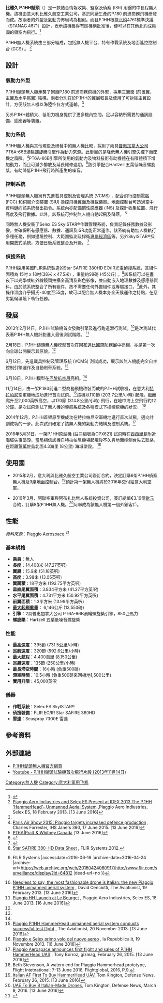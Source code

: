 {{noteTA
|1=zh-hant:義大利;zh-hk:意大利;zh-hans:意大利;
|2=zh-hant:阿聯;zh-hk:阿聯酋;
|3=zh-hant:引擎;zh-hans:发动机;
|4=zh-hant:電腦;zh-hans:计算机;
}}

{{infobox Aircraft
|name =  P.1HH鎚頭 <br> P.1HH HammerHead
|type = [[無人戰鬥航空載具|無人戰鬥航空載具]]
|logo =
|manufacturer = [[比雅久航空工業公司|比雅久航空工業公司]]
|image =File:Piaggio P.1HH HammerHead at Paris Air Show 2013 2.jpg
|caption =P.1HH鎚頭無人機
|designer =
|first flight = 2013年11月14日
|introduction =
|retired =
|status = 研發中
|primary user = {{ITA}}[[意大利空軍|空軍]]
|more users ={{UAE}}空軍
|produced = 
|number built =
|program cost= 
|unit cost =
|developed from = [[前進商務飛機|P.180 前進商務飛機]]
|variants with their own articles =
}}

'''比雅久 P.1HH鎚頭'''（{{lang-it|''' Piaggio Aerospace P.1HH HammerHead'''}}）是一款結合情報收集、監察及偵察 (ISR) 用途的中長程無人機。該機由意大利比雅久航空工業公司，基於同廠生產的P.180 前進商務飛機研發而成。故兩者的外型及氣動力佈局均為相似。而且P.1HH根據[[北約|北約]]4761標準決議（STANAG 4671）設計，表示該機獲得有關機構批准後，便可以在其他北約成員國的領空內飛行。<ref name="PIAGGIO">{{Cite web |url=http://www.p1hh.piaggioaerospace.it/ |title=Piaggio Aerospace - P.1HH HammerHead |accessdate=2016-06-12 |archive-date=2016-06-07 |archive-url=https://web.archive.org/web/20160607183733/http://www.p1hh.piaggioaerospace.it/ |dead-url=no }}</ref>

P.1HH無人機系統由三部分組成，包括無人機平台、特有作戰系統及地面遙控控制台 (GCS) 。 <ref name='Abu2013'>[http://www.leonardocompany.com/-/p1hh-unveilling Piaggio Aero Indiustries and Selex ES Present at IDEX 2013 The P.1HH 'HammerHead'- Unmanned Aerial System] {{Wayback|url=http://www.leonardocompany.com/-/p1hh-unveilling |date=20160807194318 }},Piaggio Aero Indiustries, Selex ES, 18 February 2013. [13 June 2016]</ref>

==設計==
===氣動力外型===
P.1HH鎚頭無人機承襲了同廠P.180 前進商務飛機的外型，採用三翼面 (前置翼、主翼及水平尾翼) 結構。兩者分別在於P.1HH的翼展較長及使用了可拆除主翼設計，方便該無人機以海陸空各方式運輸。<ref name="PIAGGIO" />

另外P.1HH體積大、低阻力機身提供了更多機內空間，足以容納所需要的通訊設備、感應器等裝置。

===動力系統===
P.1HH無人機與其他現役及研發中的無人機比較，採用了兩具[[普拉特·惠特尼加拿大公司|普惠加拿大公司]] PT6A-66B[[渦輪螺旋槳引擎|渦輪螺旋槳引擎]]作為動力來源。此舉目的是降低無人機引擎失控下而墜機之風險。<ref name= 'Janes'>[http://www.janes.com/article/52351/paris-air-show-2015-piaggio-targets-increased-defence-production Paris Air Show 2015: Piaggio targets increased defence production] {{Wayback|url=http://www.janes.com/article/52351/paris-air-show-2015-piaggio-targets-increased-defence-production |date=20151228074606 }}, Charles Forrester, IHS Jane's 360, 17 June 2015. [13 June 2016]</ref>PT6A-66B引擎所使用的氣動力及物料技術有助機體在有限體積下增加動力，而且可減少排放及延長維修週期。<ref>[http://www.pwc.ca/en/engines/pt6a PT6A|Pratt & Whitney Canada] {{Wayback|url=http://www.pwc.ca/en/engines/pt6a |date=20160805065533 }} [13 June 2016]</ref>該引擎配合Hartzell 五葉低噪音螺旋槳，有助降低P.1HH飛行時所產生的噪音。

===控制系統===
P.1HH鎚頭無人機擁有先進載具控制及管理系統 (VCMS) ，配合飛行控制電腦 (FCC) 和伺服介面裝置 (SIU) 操控飛機翼面及機載儀器。地面控制台可透過空中資料鏈向該系統發出指令。系統內亦配備慣性感應器 (INS) 及探針收集位置、飛行高度及飛行數據。此外，該系統可控制無人機自動起飛及降落。 <ref>{{Cite web |url=http://www.p1hh.piaggioaerospace.it/#p3 |title=P.1HH HAMMERHEAD VCMS - THE UAV BRAIN: Piaggio Aerospace - P.1HH HammerHead |accessdate=2016-06-12 |archive-date=2016-06-07 |archive-url=https://web.archive.org/web/20160607183733/http://www.p1hh.piaggioaerospace.it/#p3 |dead-url=no }}</ref>

同時無人機安裝了Selex ES SkyISTAR®作戰管理系統，負責記錄任務數據及影像，並確保所有感應器、數據、通訊及ISR功能正常運作。該系統有助無人機執行多種任務，例如邊境控制、大範圍監測及捍衛[[專屬經濟區|專屬經濟區]]等。另外SkyISTAR®採用開放式系統，方便日後系統整合及升級。 <ref>{{Cite web |url=http://www.p1hh.piaggioaerospace.it/#p4 |title=P.1HH HAMMERHEAD VCMS - MISSION MANAGEMENT SYSTEM: Piaggio Aerospace - P.1HH HammerHead |accessdate=2016-06-12 |archive-date=2016-06-07 |archive-url=https://web.archive.org/web/20160607183733/http://www.p1hh.piaggioaerospace.it/#p4 |dead-url=no }}</ref>

===偵搜系統===
P.1HH採用美國FLIR系統製造的Star SAFIRE 380HD EO/IR光電偵搜系統，其組件面積為 15吋 x 18吋(38米 x 47.5米) ，重量約99磅 (45公斤) 。<ref>[http://www.flir.com/uploadedFiles/flirGS/Surveillance/Products/Star_SAFIRE_HD_Family/Star_SAFIRE_HD_Family/380-HD/flir-star-safire-380-hd-datasheet-ltr.pdf Star SAFIRE 380-HD Data Sheet] {{Wayback|url=http://www.flir.com/uploadedFiles/flirGS/Surveillance/Products/Star_SAFIRE_HD_Family/Star_SAFIRE_HD_Family/380-HD/flir-star-safire-380-hd-datasheet-ltr.pdf |date=20160801013248 }}, FLIR Systems,2012.</ref>該系統可以在晝夜下以光學或紅外線鏡頭拍攝全高清及彩色影像，並自動嵌入地理數據及感應器資料。由於該系統整合了所有組件，故不需要任何外置組件或專屬接口。<ref>{{Cite web |url=http://www.flir.com/surveillance/display/?id=64812 |title=Star SAFIRE 380-HD{{!}}FILR Systems |accessdate=2016-06-16 |archive-date=2016-04-24 |archive-url=https://web.archive.org/web/20160424080917/http://www.flir.com/surveillance/display/?id=64812 |dead-url=no }}</ref>此外，其操作溫度介乎攝氏-40度至55度，故可以配合無人機本身全天候運作之特點，在惡劣氣候環境下執行任務。

==發展==

2013年2月14日，P.1HH試驗機首次發動引擎及進行跑道滑行測試。<ref>[https://theaviationist.com/2013/02/19/hammerhead/ Needless to say, the most fashionable drone is Italian: the new Piaggio P.1HH unmanned aerial system] {{Wayback|url=https://theaviationist.com/2013/02/19/hammerhead/ |date=20160602072152 }}, David Cenciotti, The Aviationist, 19 February 2013. [13 June 2016]</ref>是次測試代表著P.1HH無人機計劃進入最後測試階段。 <ref name= 'Paris2013'>[http://www.leonardocompany.com/-/piaggio-aero-hammerhead-uas-launch Piaggio HH Launch at Le Bourget] {{Wayback|url=http://www.leonardocompany.com/-/piaggio-aero-hammerhead-uas-launch |date=20160808122303 }}, Piaggio Aero Indiustries, Selex ES, 18 June 2013. [16 June 2016]</ref>

2月18日，P.1HH鎚頭無人機模型首次在[[阿布達比國際防務展|阿布達比國際防務展]]中亮相，亦是第一次向全球公開展示其原貌。<ref name='Abu2013' />

6月12日，先進載具控制及管理系統 (VCMS) 測試成功，展示該無人機能完全自主控制引擎運作及自動剎車系統。<ref name= 'Paris2013' />

6月18日，P.1HH模型在[[巴黎航空展|巴黎航空展]]亮相。<ref name= 'Paris2013' />

11月14日，由一架P.180前進二型商務飛機改裝而成的P.1HH試驗機，在意大利[[特拉帕尼|特拉帕尼]]空軍機地成功進行首次試飛。<ref>[https://theaviationist.com/2013/11/20/p1hh-test-flight/ Piaggio P.1HH HammerHead unmanned aerial system conducts successful test flight] {{Wayback|url=https://theaviationist.com/2013/11/20/p1hh-test-flight/ |date=20160605125908 }}, The Aviationist, 20 November 2013. [13 June 2016]</ref>該機以110節 (203.7公里/小時) 起飛，繼而爬升至2,000英呎高空，以170節 (314.8公里/小時) 飛行，在地中海上空飛行約12分鐘。是次試飛測試了無人機的導航系統及各種模式下操控飛機的狀況。 <ref>[http://ricerca.repubblica.it/repubblica/archivio/repubblica/2013/11/19/piaggio-selex-primo-volo-del-nuovo-aereo.html Piaggio e Selex primo volo del nuovo aereo ] {{Wayback|url=http://ricerca.repubblica.it/repubblica/archivio/repubblica/2013/11/19/piaggio-selex-primo-volo-del-nuovo-aereo.html |date=20150930174132 }}, la Repubblica.it, 19 Novembre 2013. [16 June 2016]</ref>

2014年12月，P.1HH首架原型機成功在特拉帕尼空軍機地進行首次試飛，邁向計劃成功的一步。此次試飛確定了該無人機的氣動力結構及控制系統。<ref name='gizmag2015'>[http://www.gizmag.com/piaggio-maiden-flight-p1hh-hammerhead-uas/36262/ Piaggio Aerospace announces first flight and sales of P.1HH HammerHead UAS] {{Wayback|url=http://www.gizmag.com/piaggio-maiden-flight-p1hh-hammerhead-uas/36262/ |date=20160525025041 }}, Tony Borroz, gizmag, February 26, 2015. [13 June 2016]</ref>

2016年5月31日，一架P.1HH原型機 (註冊編號為CPX621) 試飛時在[[西西里島|西西里島]]附近海域失事墜毀。當局相信該機自特拉帕尼機埸起飛後不久與地面控制台失去聯絡，在距離[[萊萬佐島|萊萬佐島]]北面4.3海里 (8公里) 海域墜毀。 <ref>
Beth Stevenson, A watery end for Piaggio Hammerhead prototype, Flight Intetnational: 7-13 June 2016, Flightglobal, 2016, P.9.</ref>

==使用國==
{{ITA}}
*2015年2月，意大利與比雅久航空工業公司簽訂合約，決定訂購6架P.1HH偵察無人機及3座地面控制台。<ref>[http://www.defensenews.com/story/defense/2015/02/26/italy-p1hh-hammerhead-uav-piaggio/24060511/ Italian AF First To Buy HammerHead UAV], Tom Kington, Defense News, February 26, 2015. [13 June 2016]</ref>預計第一架無人機將於2016年交付給意大利空軍。

{{UAE}}
*2016年3月，阿聯空軍與阿布扎比無人系統投資公司，簽訂總值€3.16億[[歐元|歐元]]合約，訂購8架P.1HH無人機。<ref>[http://www.defensenews.com/story/defense/air-space/2016/03/08/uae-buy-8-italian-made-drones-316m/81503648/ UAE To Buy 8 Italian-Made Drones], Tom Kington, Defense News, March 9, 2016. [13 June 2016]</ref>阿聯成為該無人機第一個外銷客戶。

==性能==
''資料來源''︰Piaggio Aerospace <ref>{{Cite web |url=http://www.p1hh.piaggioaerospace.it/#p5 |title=Technical Specifications: Piaggio Aerospace - P.1HH HammerHead |accessdate=2016-06-12 |archive-date=2016-06-07 |archive-url=https://web.archive.org/web/20160607183733/http://www.p1hh.piaggioaerospace.it/#p5 |dead-url=no }}</ref>

===基本規格===
*'''乘員'''：無人
*'''長度'''：14.408米 (47.27英呎)
*'''翼展'''：15.6米 (51.18英呎)
*'''高度'''：3.98米 (13.05英呎)
*'''翼面積'''：18平方米 (193.75平方英呎)
*'''垂直尾翼面積'''︰3.834平方米 (41.27平方英呎)
*'''水平尾翼面積'''︰4.731平方米 (50.92平方英呎)
*'''前翼面積'''︰1.3平方米 (13.99平方英呎)
*'''[[最大起飛重量|最大起飛重量]]'''： 6,146公斤 (13,550磅)
*'''引擎'''︰2具普惠加拿大公司 PT6A-66B渦輪螺旋槳引擎，850匹馬力
*'''螺旋槳'''︰Hartzell 五葉低噪音螺旋槳

===性能===
*'''最高速度'''：395節 (731.5公里/小時)
*'''巡航速度'''：320節 (592.6公里/小時)
*'''最大航程'''：4,400海里 (8,150公里)
*'''巡邏速度'''︰135節 (250公里/小時)
*'''最長滯空時間'''︰16小時 (負重500磅)
*'''滯空時間'''︰10.5小時 (負重500磅來回機地1,500公里)
*'''實用升限'''：45,000英呎

===儀器===
*'''作戰系統'''︰Selex ES SkyISTAR®
*'''偵搜裝備'''︰FLIR EO/IR Star SAFIRE 380HD
*'''雷達'''︰Seaspray 7300E 雷達

==參考資料==
{{reflist}}

==外部連結==
*[http://www.p1hh.piaggioaerospace.it/ P.1HH鎚頭無人機官方網頁]{{Wayback|url=http://www.p1hh.piaggioaerospace.it/ |date=20160607183733 }} {{en}}
*[https://www.youtube.com/watch?v=lznciYMmo54 Youtube - P.1HH鎚頭試驗機首次飛行片段 (2013年11月14日) ]{{Wayback|url=https://www.youtube.com/watch?v=lznciYMmo54 |date=20140514105137 }}

{{commons category|Piaggio P.1HH HammerHead}}

[[Category:無人機|Category:無人機]]
[[Category:意大利军用飞机|Category:意大利军用飞机]]